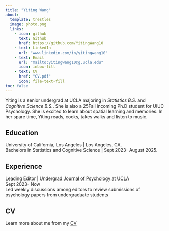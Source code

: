 ```yaml
---
title: "Yiting Wang"
about: 
  template: trestles
  image: photo.png
  links: 
    - icon: github
      text: Github
      href: https://github.com/YitingWang10
    - text: LinkedIn
      url: "www.linkedin.com/in/yitingwang10"
    - text: Email
      url: "mailto:yitingwang10@g.ucla.edu"
      icon: inbox-fill
    - text: CV
      href: "CV.pdf"
      icon: file-text-fill
toc: false
---
```


Yiting is a senior undergrad at UCLA majoring in *Statistics B.S.* and *Cognitive Science B.S.*. She is also a 25Fall incoming Ph.D student for UIUC Psychology. She is excited to learn about spatial learning and memories. In her spare time, Yiting reads, cooks, takes walks and listen to music.

## Education
University of California, Los Angeles | Los Angeles, CA.  
Bachelors in Statistics and Cognitive Science | Sept 2023- August 2025.  

## Experience
Leading Editor | [Undergrad Journal of Psychology at UCLA](https://urjp.psych.ucla.edu/)   
Sept 2023- Now   
Led weekly discussions among editors to review submissions of psychology papers from undergraduate students

## CV
Learn more about me from my [CV](/CV.pdf)
 
 

